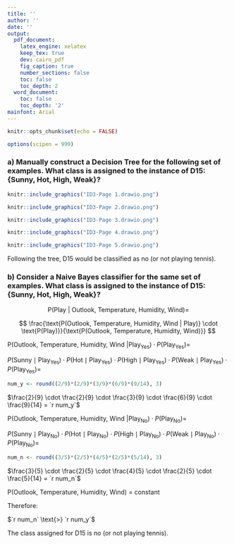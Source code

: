```yaml
---
title: ''
author: ''
date: ''
output:
  pdf_document:
    latex_engine: xelatex
    keep_tex: true
    dev: cairo_pdf
    fig_caption: true
    number_sections: false
    toc: false
    toc_depth: 2
  word_document:
    toc: false
    toc_depth: '2'
mainfont: Arial
---
```


```r

knitr::opts_chunk$set(echo = FALSE)

options(scipen = 999)

```

\begin{center}
\LARGE \textbf{Computer Science Assignment Question Two} \\
\end{center}

\begin{center}
\Large \textbf{Michael Alizzi} \\
\Large \textbf{15 April 2025}
\end{center}

\rule{\textwidth}{0.4pt}

### a) Manually construct a Decision Tree for the following set of examples. What class is assigned to the instance of D15: {Sunny, Hot, High, Weak}?

```r

knitr::include_graphics("ID3-Page 1.drawio.png")

```

```r

knitr::include_graphics("ID3-Page 2.drawio.png")

```

```r

knitr::include_graphics("ID3-Page 3.drawio.png")

```

```r

knitr::include_graphics("ID3-Page 4.drawio.png")

```

```r

knitr::include_graphics("ID3-Page 5.drawio.png")

```

Following the tree, D15 would be classified as no (or not playing tennis).

### b) Consider a Naive Bayes classifier for the same set of examples. What class is assigned to the instance of D15: {Sunny, Hot, High, Weak}?

$$
\text{P(Play | Outlook, Temperature, Humidity, Wind)} =
$$

$$
\frac{\text{P(Outlook, Temperature, Humidity, Wind | Play)} \cdot \text{P(Play)}}{\text{P(Outlook, Temperature, Humidity, Wind)}}
$$

$\text{P(Outlook, Temperature, Humidity, Wind |} \text{Play}_\text{Yes}) \cdot P(\text{Play}_\text{Yes}) =$

$P(\text{Sunny} \mid \text{Play}_{\text{Yes}}) \cdot P(\text{Hot} \mid \text{Play}_{\text{Yes}}) \cdot P(\text{High} \mid \text{Play}_{\text{Yes}}) \cdot P(\text{Weak} \mid \text{Play}_{\text{Yes}}) \cdot P(\text{Play}_{\text{Yes}}) =$

```r

num_y <- round((2/9)*(2/9)*(3/9)*(6/9)*(9/14), 3)

```

$\frac{2}{9} \cdot \frac{2}{9} \cdot \frac{3}{9} \cdot \frac{6}{9} \cdot \frac{9}{14} = `r num_y`$

$\text{P(Outlook, Temperature, Humidity, Wind |} \text{Play}_\text{No}) \cdot P(\text{Play}_\text{No}) =$

$P(\text{Sunny} \mid \text{Play}_{\text{No}}) \cdot P(\text{Hot} \mid \text{Play}_{\text{No}}) \cdot P(\text{High} \mid \text{Play}_{\text{No}}) \cdot P(\text{Weak} \mid \text{Play}_{\text{No}}) \cdot P(\text{Play}_{\text{No}}) =$

```r

num_n <- round((3/5)*(2/5)*(4/5)*(2/5)*(5/14), 3)

```

$\frac{3}{5} \cdot \frac{2}{5} \cdot \frac{4}{5} \cdot \frac{2}{5} \cdot \frac{5}{14} = `r num_n`$

$\text{P(Outlook, Temperature, Humidity, Wind) = constant}$

$\text{Therefore:}$

$`r num_n` \text{>} `r num_y`$ 

The class assigned for D15 is no (or not playing tennis).
